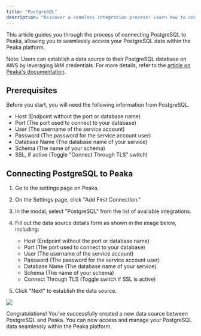 ```yaml
---
title: "PostgreSQL"
description: "Discover a seamless integration process! Learn how to connect PostgreSQL to Peaka effortlessly for streamlined transactions."
---
```


This article guides you through the process of connecting PostgreSQL to Peaka, allowing you to seamlessly access your PostgreSQL data within the Peaka platform.

Note: Users can establish a data source to their PostgreSQL database on AWS by leveraging IAM credentials. For more details, refer to the [article on Peaka's documentation](https://www.peaka.com/docs/how-to-guides/how-to-connect-databases-in-aws-using-iam-credentials/).

## Prerequisites

Before you start, you will need the following information from PostgreSQL.

- Host (Endpoint without the port or database name)
- Port (The port used to connect to your database)
- User (The username of the service account)
- Password (The password for the service account user)
- Database Name (The database name of your service)
- Schema (The name of your schema)
- SSL, if active (Toggle "Connect Through TLS" switch)

## Connecting PostgreSQL to Peaka

1. Go to the settings page on Peaka.

2. On the Settings page, click "Add First Connection."

3. In the modal, select "PostgreSQL" from the list of available integrations.

4. Fill out the data source details form as shown in the image below, including:

   - Host (Endpoint without the port or database name)
   - Port (The port used to connect to your database)
   - User (The username of the service account)
   - Password (The password for the service account user)
   - Database Name (The database name of your service)
   - Schema (The name of your schema)
   - Connect Through TLS (Toggle switch if SSL is active)

5. Click "Next" to establish the data source.

<img src="https://cdn.peaka.com/integrations/postgresql-1.png" />

Congratulations! You've successfully created a new data source between PostgreSQL and Peaka. You can now access and manage your PostgreSQL data seamlessly within the Peaka platform.
